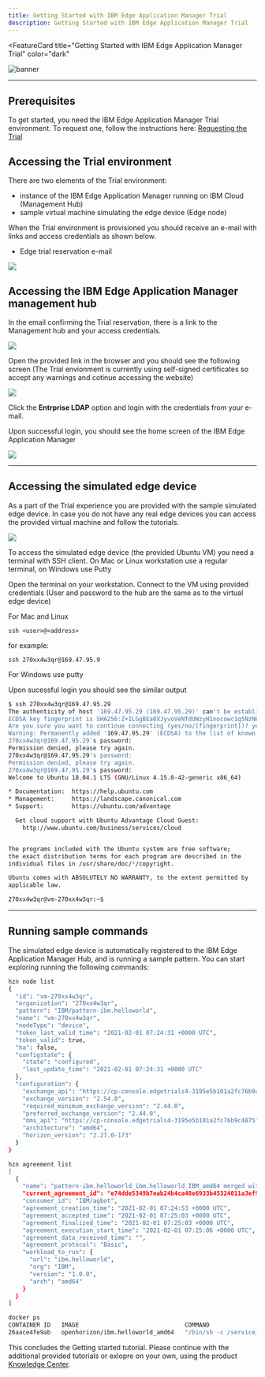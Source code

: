 ```yaml
---
title: Getting Started with IBM Edge Application Manager Trial
description: Getting Started with IBM Edge Application Manager Trial
---
```


<FeatureCard
  title="Getting Started with IBM Edge Application Manager Trial"
  color="dark"
  >

![banner](/images/gettingstarted-banner.png)

</FeatureCard>

***

  ## Prerequisites

  To get started, you need the IBM Edge Application Manager Trial environment. To request one, follow the instructions here: [Requesting the Trial](../environment/requesting/index.mdx)

  ## Accessing the Trial environment

  There are two elements of the Trial environment:

  - instance of the IBM Edge Application Manager running on IBM Cloud (Management Hub)
  - sample virtual machine simulating the edge device (Edge node)

  When the Trial environment is provisioned you should receive an e-mail with links and access credentials as shown below.

  - Edge trial reservation e-mail

  ![](images/2021-02-03-16-37-58.png)

## Accessing the IBM Edge Application Manager management hub

  In the email confirming the Trial reservation, there is a link to the Management hub and your access credentials.

  ![](images/2021-02-03-16-22-44.png)

  Open the provided link in the browser and you should see the following screen (The Trial envionment is currently using self-signed certificates so accept any warnings and cotinue accessing the website)

  ![](images/2020-12-02-14-21-51.png)

  Click the **Entrprise LDAP** option and login with the credentials from your e-mail.

  Upon successful login, you should see the home screen of the IBM Edge Application Manager

  ![](images/2021-02-02-13-01-15.png)

***

## Accessing the simulated edge device

  As a part of the Trial experience you are provided with the sample simulated edge device. In case you do not have any real edge devices you can access the provided virtual machine and follow the tutorials.

  ![](images/2021-02-03-16-20-30.png)

  To access the simulated edge device (the provided Ubuntu VM) you need a terminal with SSH client. On Mac or Linux workstation use a regular terminal, on Windows use Putty

  Open the terminal on your workstation. Connect to the VM using provided credentials (User and password to the hub are the same as to the virtual edge device)

  For Mac and Linux
  ```
  ssh <user>@<address> 
  ```

  for example:
  ```
  ssh 270xx4w3qr@169.47.95.9
  ```

  For Windows use putty

  Upon sucessful login you should see the similar output

  ```sh
  $ ssh 270xx4w3qr@169.47.95.29
  The authenticity of host '169.47.95.29 (169.47.95.29)' can't be established.
  ECDSA key fingerprint is SHA256:Z+ILGgBEa0XJyvoVeNfdUWzyH1nocowc1q5NzNPK+kY.
  Are you sure you want to continue connecting (yes/no/[fingerprint])? yes
  Warning: Permanently added '169.47.95.29' (ECDSA) to the list of known hosts.
  270xx4w3qr@169.47.95.29's password: 
  Permission denied, please try again.
  270xx4w3qr@169.47.95.29's password: 
  Permission denied, please try again.
  270xx4w3qr@169.47.95.29's password: 
  Welcome to Ubuntu 18.04.1 LTS (GNU/Linux 4.15.0-42-generic x86_64)

  * Documentation:  https://help.ubuntu.com
  * Management:     https://landscape.canonical.com
  * Support:        https://ubuntu.com/advantage

    Get cloud support with Ubuntu Advantage Cloud Guest:
      http://www.ubuntu.com/business/services/cloud


  The programs included with the Ubuntu system are free software;
  the exact distribution terms for each program are described in the
  individual files in /usr/share/doc/*/copyright.

  Ubuntu comes with ABSOLUTELY NO WARRANTY, to the extent permitted by
  applicable law.

  270xx4w3qr@vm-270xx4w3qr:~$
  ```

***

## Running sample commands

The simulated edge device is automatically registered to the IBM Edge Application Manager Hub, and is running a sample pattern. You can start exploring running the following commands:

  ```sh
  hzn node list
  {
    "id": "vm-270xx4w3qr",
    "organization": "270xx4w3qr",
    "pattern": "IBM/pattern-ibm.helloworld",
    "name": "vm-270xx4w3qr",
    "nodeType": "device",
    "token_last_valid_time": "2021-02-01 07:24:31 +0000 UTC",
    "token_valid": true,
    "ha": false,
    "configstate": {
      "state": "configured",
      "last_update_time": "2021-02-01 07:24:31 +0000 UTC"
    },
    "configuration": {
      "exchange_api": "https://cp-console.edgetrials4-3195e5b101a2fc76b9c4875fb79cfa25-0000.us-south.containers.appdomain.cloud/edge-exchange/v1/",
      "exchange_version": "2.54.0",
      "required_minimum_exchange_version": "2.44.0",
      "preferred_exchange_version": "2.44.0",
      "mms_api": "https://cp-console.edgetrials4-3195e5b101a2fc76b9c4875fb79cfa25-0000.us-south.containers.appdomain.cloud/edge-css",
      "architecture": "amd64",
      "horizon_version": "2.27.0-173"
    }
  }

  hzn agreement list
  [
    {
      "name": "pattern-ibm.helloworld_ibm.helloworld_IBM_amd64 merged with pattern-ibm.helloworld_ibm.helloworld_IBM_amd64",
      "current_agreement_id": "e74dde5349b7eab24b4ca48e6933b45324011a3ef98f6683a183aa1d1195b3a9",
      "consumer_id": "IBM/agbot",
      "agreement_creation_time": "2021-02-01 07:24:53 +0000 UTC",
      "agreement_accepted_time": "2021-02-01 07:25:03 +0000 UTC",
      "agreement_finalized_time": "2021-02-01 07:25:03 +0000 UTC",
      "agreement_execution_start_time": "2021-02-01 07:25:06 +0000 UTC",
      "agreement_data_received_time": "",
      "agreement_protocol": "Basic",
      "workload_to_run": {
        "url": "ibm.helloworld",
        "org": "IBM",
        "version": "1.0.0",
        "arch": "amd64"
      }
    }
  ]

  docker ps
  CONTAINER ID   IMAGE                              COMMAND                  CREATED         STATUS         PORTS     NAMES
  26aace4fe9ab   openhorizon/ibm.helloworld_amd64   "/bin/sh -c /service…"   9 minutes ago   Up 9 minutes             e74dde5349b7eab24b4ca48e6933b45324011a3ef98f6683a183aa1d1195b3a9-ibm.helloworld
  ```

This concludes the Getting started tutorial. Please continue with the additional provided tutorials or exlopre on your own, using the product [Knowledge Center](https://www.ibm.com/support/knowledgecenter/pl/SSFKVV_4.2/developing/developing.html).
